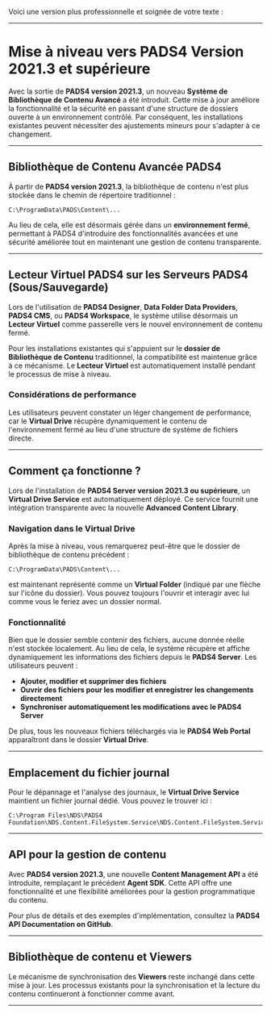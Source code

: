 Voici une version plus professionnelle et soignée de votre texte :

***

# Mise à niveau vers PADS4 Version 2021.3 et supérieure

Avec la sortie de **PADS4 version 2021.3**, un nouveau **Système de Bibliothèque de Contenu Avancé** a été introduit. Cette mise à jour améliore la fonctionnalité et la sécurité en passant d'une structure de dossiers ouverte à un environnement contrôlé. Par conséquent, les installations existantes peuvent nécessiter des ajustements mineurs pour s'adapter à ce changement.

***

## Bibliothèque de Contenu Avancée PADS4

À partir de **PADS4 version 2021.3**, la bibliothèque de contenu n'est plus stockée dans le chemin de répertoire traditionnel :

```
C:\ProgramData\PADS\Content\...
```

Au lieu de cela, elle est désormais gérée dans un **environnement fermé**, permettant à PADS4 d'introduire des fonctionnalités avancées et une sécurité améliorée tout en maintenant une gestion de contenu transparente.

***

## Lecteur Virtuel PADS4 sur les Serveurs PADS4 (Sous/Sauvegarde)

Lors de l'utilisation de **PADS4 Designer**, **Data Folder Data Providers**, **PADS4 CMS**, ou **PADS4 Workspace**, le système utilise désormais un **Lecteur Virtuel** comme passerelle vers le nouvel environnement de contenu fermé.

Pour les installations existantes qui s'appuient sur le **dossier de Bibliothèque de Contenu** traditionnel, la compatibilité est maintenue grâce à ce mécanisme. Le **Lecteur Virtuel** est automatiquement installé pendant le processus de mise à niveau.

### Considérations de performance

Les utilisateurs peuvent constater un léger changement de performance, car le **Virtual Drive** récupère dynamiquement le contenu de l'environnement fermé au lieu d'une structure de système de fichiers directe.

***

## Comment ça fonctionne ?

Lors de l'installation de **PADS4 Server version 2021.3 ou supérieure**, un **Virtual Drive Service** est automatiquement déployé. Ce service fournit une intégration transparente avec la nouvelle **Advanced Content Library**.

### Navigation dans le Virtual Drive

Après la mise à niveau, vous remarquerez peut-être que le dossier de bibliothèque de contenu précédent :

```
C:\ProgramData\PADS\Content\...
```

est maintenant représenté comme un **Virtual Folder** (indiqué par une flèche sur l'icône du dossier). Vous pouvez toujours l'ouvrir et interagir avec lui comme vous le feriez avec un dossier normal.

### Fonctionnalité

Bien que le dossier semble contenir des fichiers, aucune donnée réelle n'est stockée localement. Au lieu de cela, le système récupère et affiche dynamiquement les informations des fichiers depuis le **PADS4 Server**. Les utilisateurs peuvent :

* **Ajouter, modifier et supprimer des fichiers**
* **Ouvrir des fichiers pour les modifier et enregistrer les changements directement**
* **Synchroniser automatiquement les modifications avec le PADS4 Server**

De plus, tous les nouveaux fichiers téléchargés via le **PADS4 Web Portal** apparaîtront dans le dossier **Virtual Drive**.

***

## Emplacement du fichier journal

Pour le dépannage et l'analyse des journaux, le **Virtual Drive Service** maintient un fichier journal dédié. Vous pouvez le trouver ici :

```
C:\Program Files\NDS\PADS4 Foundation\NDS.Content.FileSystem.Service\NDS.Content.FileSystem.Service.log
```

***

## API pour la gestion de contenu

Avec **PADS4 version 2021.3**, une nouvelle **Content Management API** a été introduite, remplaçant le précédent **Agent SDK**. Cette API offre une fonctionnalité et une flexibilité améliorées pour la gestion programmatique du contenu.

Pour plus de détails et des exemples d'implémentation, consultez la **PADS4 API Documentation on GitHub**.

***

## Bibliothèque de contenu et Viewers

Le mécanisme de synchronisation des **Viewers** reste inchangé dans cette mise à jour. Les processus existants pour la synchronisation et la lecture du contenu continueront à fonctionner comme avant.

***
